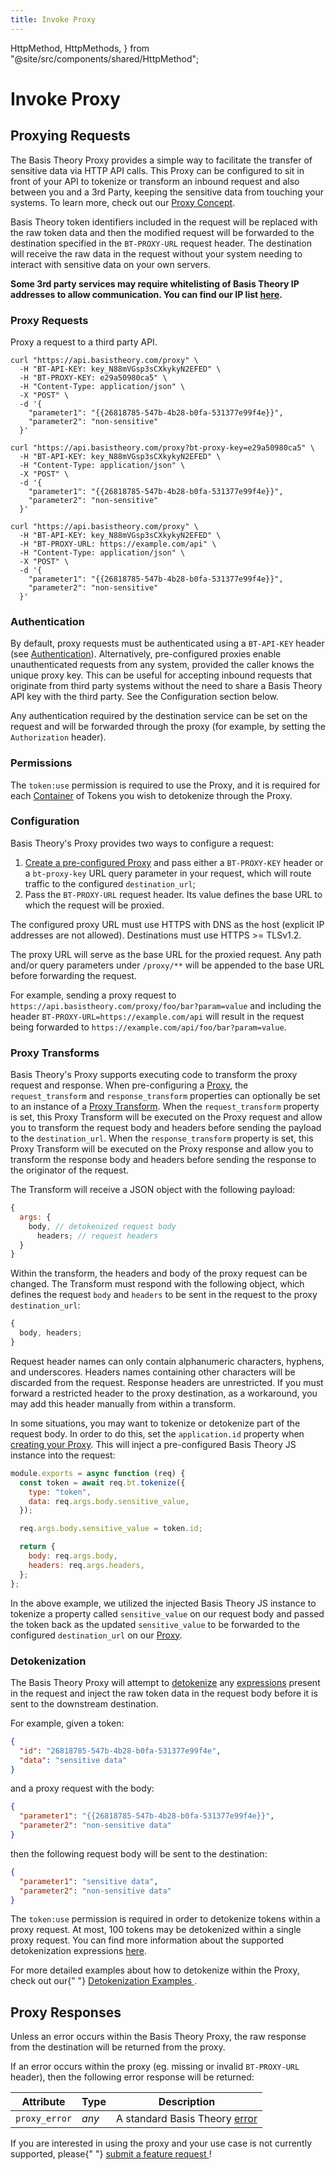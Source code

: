 ```yaml
---
title: Invoke Proxy
---
```


  HttpMethod,
  HttpMethods,
} from "@site/src/components/shared/HttpMethod";

# Invoke Proxy

## Proxying Requests

The Basis Theory Proxy provides a simple way to facilitate the transfer of sensitive data via HTTP API calls. This Proxy can be configured to sit in front of your API to tokenize or transform an inbound request and also between you and a 3rd Party, keeping the sensitive data from touching your systems. To learn more, check out our [Proxy Concept](/docs/concepts/what-is-the-proxy/).

Basis Theory token identifiers included in the request will be replaced with the raw token data and then the modified request will be forwarded to the destination specified in the `BT-PROXY-URL` request header. The destination will receive the raw data in the request without your system needing to interact with sensitive data on your own servers.

**Some 3rd party services may require whitelisting of Basis Theory IP addresses to allow communication. You can find our IP list [here](/docs/api/ip-addresses).**

### Proxy Requests

Proxy a request to a third party API.

<HttpMethod
  method={HttpMethods.POST}
  endpoint="https://api.basistheory.com/proxy"
/>

<HttpMethod
  method={HttpMethods.GET}
  endpoint="https://api.basistheory.com/proxy"
/>

<HttpMethod
  method={HttpMethods.PUT}
  endpoint="https://api.basistheory.com/proxy"
/>

<HttpMethod
  method={HttpMethods.PATCH}
  endpoint="https://api.basistheory.com/proxy"
/>

<HttpMethod
  method={HttpMethods.DELETE}
  endpoint="https://api.basistheory.com/proxy"
/>

```shell title="Request with 'BT-PROXY-KEY' header"
curl "https://api.basistheory.com/proxy" \
  -H "BT-API-KEY: key_N88mVGsp3sCXkykyN2EFED" \
  -H "BT-PROXY-KEY: e29a50980ca5" \
  -H "Content-Type: application/json" \
  -X "POST" \
  -d '{
    "parameter1": "{{26818785-547b-4b28-b0fa-531377e99f4e}}",
    "parameter2": "non-sensitive"
  }'
```

```shell title="Request with 'bt-proxy-key' query param"
curl "https://api.basistheory.com/proxy?bt-proxy-key=e29a50980ca5" \
  -H "BT-API-KEY: key_N88mVGsp3sCXkykyN2EFED" \
  -H "Content-Type: application/json" \
  -X "POST" \
  -d '{
    "parameter1": "{{26818785-547b-4b28-b0fa-531377e99f4e}}",
    "parameter2": "non-sensitive"
  }'
```

```shell title="Request with 'BT-PROXY-URL' header"
curl "https://api.basistheory.com/proxy" \
  -H "BT-API-KEY: key_N88mVGsp3sCXkykyN2EFED" \
  -H "BT-PROXY-URL: https://example.com/api" \
  -H "Content-Type: application/json" \
  -X "POST" \
  -d '{
    "parameter1": "{{26818785-547b-4b28-b0fa-531377e99f4e}}",
    "parameter2": "non-sensitive"
  }'
```

### Authentication

By default, proxy requests must be authenticated using a `BT-API-KEY` header (see [Authentication](/docs/api/authentication)).
Alternatively, pre-configured proxies enable unauthenticated requests from any system, provided the caller knows the unique proxy key. This can be useful for accepting inbound requests that originate from third party systems without the need to share a Basis Theory API key with the third party. See the Configuration section below.

Any authentication required by the destination service can be set on the request and will be forwarded through the proxy
(for example, by setting the `Authorization` header).

### Permissions

<Permission content="token:use" />

The `token:use` permission is required to use the Proxy, and it is required for each
[Container](/docs/concepts/what-are-containers) of Tokens you wish to detokenize through the Proxy.

### Configuration

Basis Theory's Proxy provides two ways to configure a request:

1. [Create a pre-configured Proxy](/docs/api/proxies#create-a-proxy) and pass either a `BT-PROXY-KEY` header or a `bt-proxy-key` URL query parameter in your request, which will route traffic to the configured `destination_url`;
2. Pass the `BT-PROXY-URL` request header. Its value defines the base URL to which the request will be proxied.

The configured proxy URL must use HTTPS with DNS as the host (explicit IP addresses are not allowed). Destinations must use HTTPS >= TLSv1.2.

The proxy URL will serve as the base URL for the proxied request. Any path and/or query parameters under `/proxy/**` will be appended to the base URL before forwarding the request.

For example, sending a proxy request to `https://api.basistheory.com/proxy/foo/bar?param=value` and including the header `BT-PROXY-URL=https://example.com/api` will result in the request being forwarded to `https://example.com/api/foo/bar?param=value`.

### Proxy Transforms

Basis Theory's Proxy supports executing code to transform the proxy request and response. When pre-configuring a [Proxy](/docs/api/proxies#create-a-proxy), the `request_transform` and `response_transform` properties can optionally be set to an instance of a [Proxy Transform](/docs/api/proxies#proxy-transform-object). When the `request_transform` property is set, this Proxy Transform will be executed on the Proxy request and allow you to transform the request body and headers before sending the payload to the `destination_url`. When the `response_transform` property is set, this Proxy Transform will be executed on the Proxy response and allow you to transform the response body and headers before sending the response to the originator of the request.

The Transform will receive a JSON object with the following payload:

```js
{
  args: {
    body, // detokenized request body
      headers; // request headers
  }
}
```

Within the transform, the headers and body of the proxy request can be changed.
The Transform must respond with the following object, which defines the request `body` and `headers` to be sent in the request to the proxy `destination_url`:

```js
{
  body, headers;
}
```

<aside class="notice">
  <span>
    Request header names can only contain alphanumeric characters, hyphens, and
    underscores. Headers names containing other characters will be discarded
    from the request. Response headers are unrestricted. If you must forward a
    restricted header to the proxy destination, as a workaround, you may add
    this header manually from within a transform.
  </span>
</aside>

In some situations, you may want to tokenize or detokenize part of the request body. In order to do this, set the `application.id` property when [creating your Proxy](/docs/api/proxies#create-a-proxy). This will inject a pre-configured Basis Theory JS instance into the request:

```js
module.exports = async function (req) {
  const token = await req.bt.tokenize({
    type: "token",
    data: req.args.body.sensitive_value,
  });

  req.args.body.sensitive_value = token.id;

  return {
    body: req.args.body,
    headers: req.args.headers,
  };
};
```

In the above example, we utilized the injected Basis Theory JS instance to tokenize a property called `sensitive_value` on our request body and passed the token back as the updated `sensitive_value` to be forwarded to the configured `destination_url` on our [Proxy](#proxies).

### Detokenization

The Basis Theory Proxy will attempt to [detokenize](/docs/expressions/detokenization) any [expressions](/docs/expressions/) present in the request and inject the raw token data in the request body before it is sent to the downstream destination.

For example, given a token:

```json
{
  "id": "26818785-547b-4b28-b0fa-531377e99f4e",
  "data": "sensitive data"
}
```

and a proxy request with the body:

```json
{
  "parameter1": "{{26818785-547b-4b28-b0fa-531377e99f4e}}",
  "parameter2": "non-sensitive data"
}
```

then the following request body will be sent to the destination:

```json
{
  "parameter1": "sensitive data",
  "parameter2": "non-sensitive data"
}
```

The `token:use` permission is required in order to detokenize tokens within a proxy request.
At most, 100 tokens may be detokenized within a single proxy request. You can find more information about the supported detokenization expressions [here](/docs/expressions/detokenization).

<Callout type={Callouts.INFO}>
  For more detailed examples about how to detokenize within the Proxy, check out
  our{" "}
  <a href="/docs/expressions/detokenization#examples">
    Detokenization Examples
  </a>
  .
</Callout>

## Proxy Responses

Unless an error occurs within the Basis Theory Proxy, the raw response from the destination will be returned from the proxy.

If an error occurs within the proxy (eg. missing or invalid `BT-PROXY-URL` header), then the following error response will be returned:

| Attribute     | Type  | Description                              |
| ------------- | ----- | ---------------------------------------- |
| `proxy_error` | _any_ | A standard Basis Theory [error](#errors) |

<Callout type={Callouts.INFO}>
  If you are interested in using the proxy and your use case is not currently
  supported, please{" "}
  <a href="mailto:support@basistheory.com?subject=Proxy%20Feature%20Request">
    submit a feature request
  </a>
  !
</Callout>
